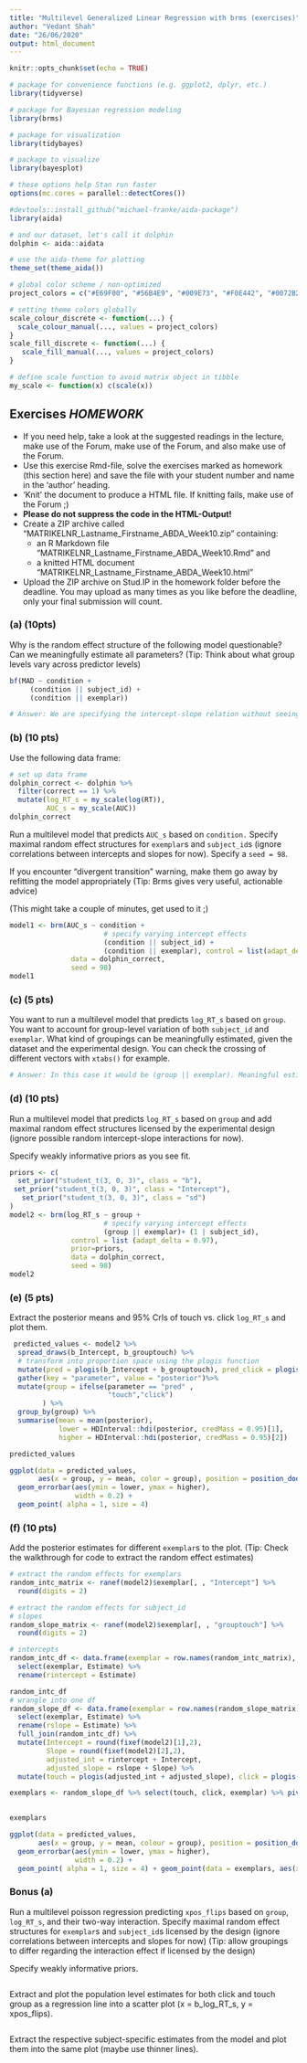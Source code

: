 ---
title: "Multilevel Generalized Linear Regression with brms (exercises)"
author: "Vedant Shah"
date: "26/06/2020"
output: html_document
---

```{r setup, include=FALSE}

knitr::opts_chunk$set(echo = TRUE)

```

```{r libraries, include=FALSE, message=FALSE, warning=FALSE}

# package for convenience functions (e.g. ggplot2, dplyr, etc.)
library(tidyverse)

# package for Bayesian regression modeling
library(brms)

# package for visualization
library(tidybayes)

# package to visualize 
library(bayesplot)

# these options help Stan run faster
options(mc.cores = parallel::detectCores())

#devtools::install_github("michael-franke/aida-package")
library(aida)

# and our dataset, let's call it dolphin
dolphin <- aida::aidata

# use the aida-theme for plotting
theme_set(theme_aida())

# global color scheme / non-optimized
project_colors = c("#E69F00", "#56B4E9", "#009E73", "#F0E442", "#0072B2", "#D55E00", "#CC79A7", "#000000")

# setting theme colors globally
scale_colour_discrete <- function(...) {
  scale_colour_manual(..., values = project_colors)
}
scale_fill_discrete <- function(...) {
   scale_fill_manual(..., values = project_colors)
} 

# define scale function to avoid matrix object in tibble
my_scale <- function(x) c(scale(x))


```

## Exercises *HOMEWORK*

- If you need help, take a look at the suggested readings in the lecture, make use of the Forum, make use of the Forum, and also make use of the Forum.  
- Use this exercise Rmd-file, solve the exercises marked as homework (this section here) and save the file with your student number and name in the ‘author’ heading.  
- ‘Knit’ the document to produce a HTML file. If knitting fails, make use of the Forum ;)  
- **Please do not suppress the code in the HTML-Output!**  
- Create a ZIP archive called “MATRIKELNR_Lastname_Firstname_ABDA_Week10.zip” containing:  
  - an R Markdown file “MATRIKELNR_Lastname_Firstname_ABDA_Week10.Rmd” and  
  - a knitted HTML document “MATRIKELNR_Lastname_Firstname_ABDA_Week10.html”  
- Upload the ZIP archive on Stud.IP in the homework folder before the deadline. You may upload as many times as you like before the deadline, only your final submission will count.

### (a) (10pts)

Why is the random effect structure of the following model questionable? Can we meaningfully estimate all parameters? (Tip: Think about what group levels vary across predictor levels)

```{r exercise1a}

bf(MAD ~ condition + 
     (condition || subject_id) +
     (condition || exemplar))

# Answer: We are specifying the intercept-slope relation without seeing the correlation. The model is set to get appropriate estimates and inferences based on the dependency structures within a dataset. This model does not estimate possible correlations between intercepts and slopes. The random effect based on subject_id and exempler is questionable because of the increased number of random effects and lesser dataset. The group levels that exist would be we trying to predict MAD based on condition and the effect of condition on MAD by other levels created by exemplar and subject_id. The intercept and slope will be varying based on different subjects and exemplars across the condition touch vs click to predict or estimate the MAD value. Ignoring the slope-intercept correlation can be problematic and  it may happen that for a given subject_id the condition is the same "Typical".  In that case it may happen that by-exemplar varying intercept over condition would be good choice.

```

### (b) (10 pts)

Use the following data frame:

```{r exercise1}

# set up data frame
dolphin_correct <- dolphin %>% 
  filter(correct == 1) %>% 
  mutate(log_RT_s = my_scale(log(RT)),
         AUC_s = my_scale(AUC))
dolphin_correct
```

Run a multilevel model that predicts `AUC_s` based on `condition.` Specify maximal random effect structures for `exemplar`s and `subject_id`s (ignore correlations between intercepts and slopes for now). Specify a `seed = 98`. 

If you encounter "divergent transition" warning, make them go away by refitting the model appropriately (Tip: Brms gives very useful, actionable advice)

(This might take a couple of minutes, get used to it ;)

```{r exercise1b, cache = TRUE, warnings = FALSE, messages = FALSE, results = 'hide'}
model1 <- brm(AUC_s ~ condition +
                       # specify varying intercept effects
                       (condition || subject_id) + 
                       (condition || exemplar), control = list(adapt_delta = 0.95),
               data = dolphin_correct,
               seed = 98)
model1
```


### (c) (5 pts)
You want to run a multilevel model that predicts `log_RT_s` based on `group`. You want to account for group-level variation of both `subject_id` and `exemplar`. What kind of groupings can be meaningfully estimated, given the dataset and the experimental design. You can check the crossing of different vectors with `xtabs()` for example.

```{r exercise1c}

# Answer: In this case it would be (group || exemplar). Meaningful estimation would be log_rt based on group given exemplar. Because the the experiment is a between_subject experiment, meaning that every subject is experimented on one group and not both. So it doesnt make sense to include by-subject random slopes for that predictor. Exemplars on the other hand is exposed to both group levels. So estimating predictors based on by-exemplars is a meaningful estimation.

```

### (d) (10 pts)

Run a multilevel model that predicts `log_RT_s` based on `group` and add maximal random effect structures licensed by the experimental design (ignore possible random intercept-slope interactions for now).

Specify weakly informative priors as you see fit. 

```{r exercise1d, cache = TRUE, warnings = FALSE, messages = FALSE, results = 'hide'}
priors <- c(
  set_prior("student_t(3, 0, 3)", class = "b"),
 set_prior("student_t(3, 0, 3)", class = "Intercept"),
   set_prior("student_t(3, 0, 3)", class = "sd")
)
model2 <- brm(log_RT_s ~ group +
                       # specify varying intercept effects
                       (group || exemplar)+ (1 | subject_id),
               control = list (adapt_delta = 0.97),
               prior=priors,
               data = dolphin_correct,
               seed = 98)
model2
```

### (e) (5 pts)
Extract the posterior means and 95% CrIs of touch vs. click `log_RT_s` and plot them.

```{r exercise1e}


 predicted_values <- model2 %>%
  spread_draws(b_Intercept, b_grouptouch) %>%
  # transform into proportion space using the plogis function
  mutate(pred = plogis(b_Intercept + b_grouptouch), pred_click = plogis(b_Intercept)) %>% select(pred,pred_click) %>%
  gather(key = "parameter", value = "posterior")%>% 
  mutate(group = ifelse(parameter == "pred" ,
                        "touch","click")
        ) %>%
  group_by(group) %>% 
  summarise(mean = mean(posterior),
            lower = HDInterval::hdi(posterior, credMass = 0.95)[1],
            higher = HDInterval::hdi(posterior, credMass = 0.95)[2])

predicted_values

ggplot(data = predicted_values, 
       aes(x = group, y = mean, color = group), position = position_dodge(width = 0.5)) + 
  geom_errorbar(aes(ymin = lower, ymax = higher),
                width = 0.2) +
  geom_point( alpha = 1, size = 4) 

```

### (f) (10 pts)
Add the posterior estimates for different `exemplar`s to the plot. (Tip: Check the walkthrough for code to extract the random effect estimates)

```{r exercise1f}



# extract the random effects for exemplars
random_intc_matrix <- ranef(model2)$exemplar[, , "Intercept"] %>% 
  round(digits = 2) 

# extract the random effects for subject_id
# slopes
random_slope_matrix <- ranef(model2)$exemplar[, , "grouptouch"] %>% 
  round(digits = 2)

# intercepts
random_intc_df <- data.frame(exemplar = row.names(random_intc_matrix), random_intc_matrix) %>% 
  select(exemplar, Estimate) %>% 
  rename(rintercept = Estimate)

random_intc_df
# wrangle into one df 
random_slope_df <- data.frame(exemplar = row.names(random_slope_matrix), random_slope_matrix) %>% 
  select(exemplar, Estimate) %>% 
  rename(rslope = Estimate) %>% 
  full_join(random_intc_df) %>% 
  mutate(Intercept = round(fixef(model2)[1],2),
         Slope = round(fixef(model2)[2],2),
         adjusted_int = rintercept + Intercept,
         adjusted_slope = rslope + Slope) %>% 
  mutate(touch = plogis(adjusted_int + adjusted_slope), click = plogis(adjusted_int))

exemplars <- random_slope_df %>% select(touch, click, exemplar) %>% pivot_longer(-exemplar, names_to = "group", values_to = "posterior")
        

exemplars

ggplot(data = predicted_values, 
       aes(x = group, y = mean, colour = group), position = position_dodge(width = 0.5)) + 
  geom_errorbar(aes(ymin = lower, ymax = higher),
                width = 0.2) +
  geom_point( alpha = 1, size = 4) + geom_point(data = exemplars, aes(x = group, y = posterior), alpha = 1) 


```

### Bonus (a)

Run a multilevel poisson regression predicting `xpos_flips` based on `group`, `log_RT_s`, and their two-way interaction. Specify maximal random effect structures for `exemplar`s and `subject_id`s licensed by the design (ignore correlations between intercepts and slopes for now) (Tip: allow groupings to differ regarding the interaction effect if licensed by the design)

Specify weakly informative priors.

```{r exercise_Bonus_1, cache = TRUE, warnings = FALSE, messages = FALSE, results = 'hide'}


```

Extract and plot the population level estimates for both click and touch group as a regression line into a scatter plot (x = b_log_RT_s, y = xpos_flips). 

```{r exercise_Bonus_2}


```

Extract the respective subject-specific estimates from the model and plot them into the same plot (maybe use thinner lines). 

```{r exercise_Bonus_3, message = FALSE}


```

